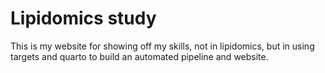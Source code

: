 # Lipidomics study

This is my website for showing off my skills, not in lipidomics, but in using targets and quarto to build an automated pipeline and website.
